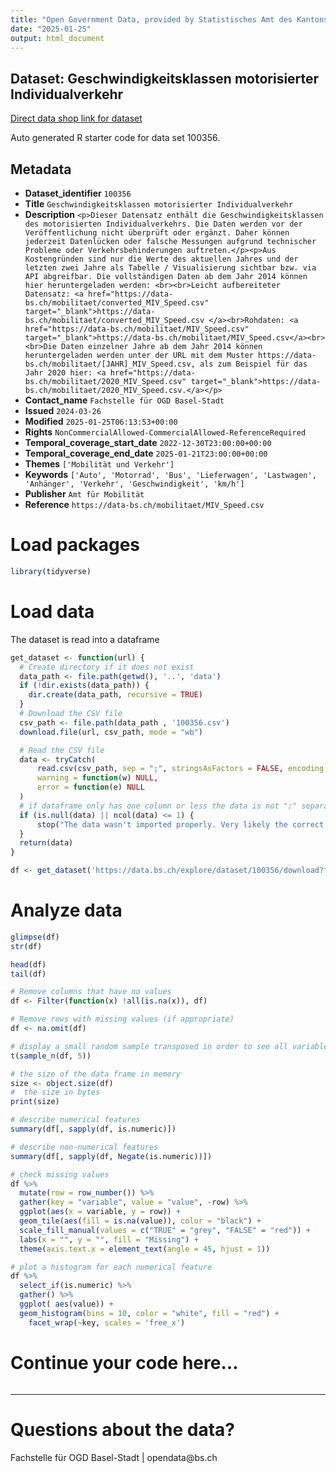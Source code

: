 ```yaml
---
title: "Open Government Data, provided by Statistisches Amt des Kantons Basel-Stadt - Fachstelle OGD"
date: "2025-01-25"
output: html_document
---
```


## Dataset: Geschwindigkeitsklassen motorisierter Individualverkehr

[Direct data shop link for dataset](https://data.bs.ch/explore/dataset/100356)

Auto generated R starter code for data set 100356.

## Metadata

- **Dataset_identifier** `100356`
- **Title** `Geschwindigkeitsklassen motorisierter Individualverkehr`
- **Description** `<p>Dieser Datensatz enthält die Geschwindigkeitsklassen des motorisierten Individualverkehrs. Die Daten werden vor der Veröffentlichung nicht überprüft oder ergänzt. Daher können jederzeit Datenlücken oder falsche Messungen aufgrund technischer Probleme oder Verkehrsbehinderungen auftreten.</p><p>Aus Kostengründen sind nur die Werte des aktuellen Jahres und der letzten zwei Jahre als Tabelle / Visualisierung sichtbar bzw. via API abgreifbar. Die vollständigen Daten ab dem Jahr 2014 können hier heruntergeladen werden: <br><br>Leicht aufbereiteter Datensatz: <a href="https://data-bs.ch/mobilitaet/converted_MIV_Speed.csv" target="_blank">https://data-bs.ch/mobilitaet/converted_MIV_Speed.csv </a><br>Rohdaten: <a href="https://data-bs.ch/mobilitaet/MIV_Speed.csv" target="_blank">https://data-bs.ch/mobilitaet/MIV_Speed.csv</a><br><br>Die Daten einzelner Jahre ab dem Jahr 2014 können heruntergeladen werden unter der URL mit dem Muster https://data-bs.ch/mobilitaet/[JAHR]_MIV_Speed.csv, als zum Beispiel für das Jahr 2020 hier: <a href="https://data-bs.ch/mobilitaet/2020_MIV_Speed.csv" target="_blank">https://data-bs.ch/mobilitaet/2020_MIV_Speed.csv.</a></p>`
- **Contact_name** `Fachstelle für OGD Basel-Stadt`
- **Issued** `2024-03-26`
- **Modified** `2025-01-25T06:13:53+00:00`
- **Rights** `NonCommercialAllowed-CommercialAllowed-ReferenceRequired`
- **Temporal_coverage_start_date** `2022-12-30T23:00:00+00:00`
- **Temporal_coverage_end_date** `2025-01-21T23:00:00+00:00`
- **Themes** `['Mobilität und Verkehr']`
- **Keywords** `['Auto', 'Motorrad', 'Bus', 'Lieferwagen', 'Lastwagen', 'Anhänger', 'Verkehr', 'Geschwindigkeit', 'km/h']`
- **Publisher** `Amt für Mobilität`
- **Reference** `https://data-bs.ch/mobilitaet/MIV_Speed.csv`


# Load packages

```r

library(tidyverse)
```

# Load data

The dataset is read into a dataframe

```r
get_dataset <- function(url) {
  # Create directory if it does not exist
  data_path <- file.path(getwd(), '..', 'data')
  if (!dir.exists(data_path)) {
    dir.create(data_path, recursive = TRUE)
  }
  # Download the CSV file
  csv_path <- file.path(data_path , '100356.csv')
  download.file(url, csv_path, mode = "wb")

  # Read the CSV file
  data <- tryCatch(
      read.csv(csv_path, sep = ";", stringsAsFactors = FALSE, encoding = "UTF-8"),
      warning = function(w) NULL,
      error = function(e) NULL
  )
  # if dataframe only has one column or less the data is not ";" separated
  if (is.null(data) || ncol(data) <= 1) {
      stop("The data wasn't imported properly. Very likely the correct separator couldn't be found.\nPlease check the dataset manually and adjust the code.")
  }
  return(data)
}
```

```r

df <- get_dataset('https://data.bs.ch/explore/dataset/100356/download?format=csv&timezone=Europe%2FZurich')

```

# Analyze data

```r

glimpse(df)
str(df)

head(df)
tail(df)

```

```r
# Remove columns that have no values
df <- Filter(function(x) !all(is.na(x)), df)

# Remove rows with missing values (if appropriate)
df <- na.omit(df)
```

```r
# display a small random sample transposed in order to see all variables
t(sample_n(df, 5))
```

```r
# the size of the data frame in memory
size <- object.size(df)
#  the size in bytes
print(size)
```

```r
# describe numerical features
summary(df[, sapply(df, is.numeric)])
```

```r
# describe non-numerical features
summary(df[, sapply(df, Negate(is.numeric))])
```

```r
# check missing values
df %>%
  mutate(row = row_number()) %>%
  gather(key = "variable", value = "value", -row) %>%
  ggplot(aes(x = variable, y = row)) +
  geom_tile(aes(fill = is.na(value)), color = "black") +
  scale_fill_manual(values = c("TRUE" = "grey", "FALSE" = "red")) +
  labs(x = "", y = "", fill = "Missing") +
  theme(axis.text.x = element_text(angle = 45, hjust = 1))
```

```r
# plot a histogram for each numerical feature
df %>%
  select_if(is.numeric) %>%
  gather() %>%
  ggplot( aes(value)) +
  geom_histogram(bins = 10, color = "white", fill = "red") +
    facet_wrap(~key, scales = 'free_x')
```

# Continue your code here...

```r

```
------------------------------------------------------------------------

# Questions about the data?

Fachstelle für OGD Basel-Stadt | opendata@bs.ch
